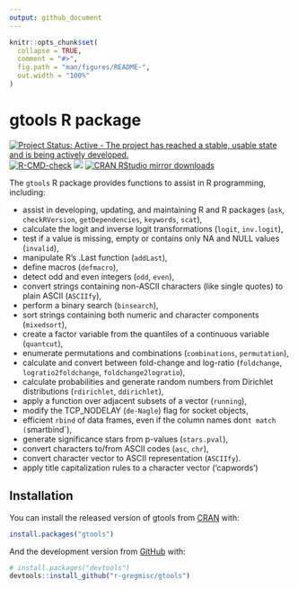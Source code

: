 ```yaml
---
output: github_document
---
```


<!-- README.md is generated from README.Rmd. Please edit that file -->

```r
knitr::opts_chunk$set(
  collapse = TRUE,
  comment = "#>",
  fig.path = "man/figures/README-",
  out.width = "100%"
)
```

# gtools R package

<!-- badges: start -->
[![Project Status: Active - The project has reached a stable, usable state and is being actively developed.](http://www.repostatus.org/badges/latest/active.svg)](http://www.repostatus.org/#active)
[![R-CMD-check](https://github.com/r-gregmisc/gtools/workflows/R-CMD-check/badge.svg)](https://github.com/r-gregmisc/gtools/actions)
[![](http://www.r-pkg.org/badges/version/gtools)](http://www.r-pkg.org/pkg/gtools)
[![CRAN RStudio mirror downloads](http://cranlogs.r-pkg.org/badges/gtools)](http://www.r-pkg.org/pkg/gtools)

<!-- badges: end -->

The `gtools` R package provides functions to assist in R programming, including:

  - assist in developing, updating, and maintaining R and R packages (`ask`, `checkRVersion`,
    `getDependencies`, `keywords`, `scat`),
  - calculate the logit and inverse logit transformations (`logit`, `inv.logit`),
  - test if a value is missing, empty or contains only NA and NULL values (`invalid`),
  - manipulate R's .Last function (`addLast`),
  - define macros (`defmacro`),
  - detect odd and even integers (`odd`, `even`),
  - convert strings containing non-ASCII characters (like single quotes) to plain ASCII (`ASCIIfy`),
  - perform a binary search (`binsearch`),
  - sort strings containing both numeric and character components (`mixedsort`),
  - create a factor variable from the quantiles of a continuous variable (`quantcut`),
  - enumerate permutations and combinations (`combinations`, `permutation`),
  - calculate and convert between fold-change and log-ratio (`foldchange`,
    `logratio2foldchange`, `foldchange2logratio`),
  - calculate probabilities and generate random numbers from Dirichlet distributions
    (`rdirichlet`, `ddirichlet`),
  - apply a function over adjacent subsets of a vector (`running`),
  - modify the TCP\_NODELAY (`de-Nagle`) flag for socket objects,
  - efficient `rbind` of data frames, even if the column names don`t match (`smartbind`),
  - generate significance stars from p-values (`stars.pval`),
  - convert characters to/from ASCII codes (`asc`, `chr`),
  - convert character vector to ASCII representation (`ASCIIfy`).
  - apply title capitalization rules to a character vector ('capwords')

## Installation

You can install the released version of gtools from [CRAN](https://CRAN.R-project.org) with:

``` r
install.packages("gtools")
```

And the development version from [GitHub](https://github.com/) with:

``` r
# install.packages("devtools")
devtools::install_github("r-gregmisc/gtools")
```


